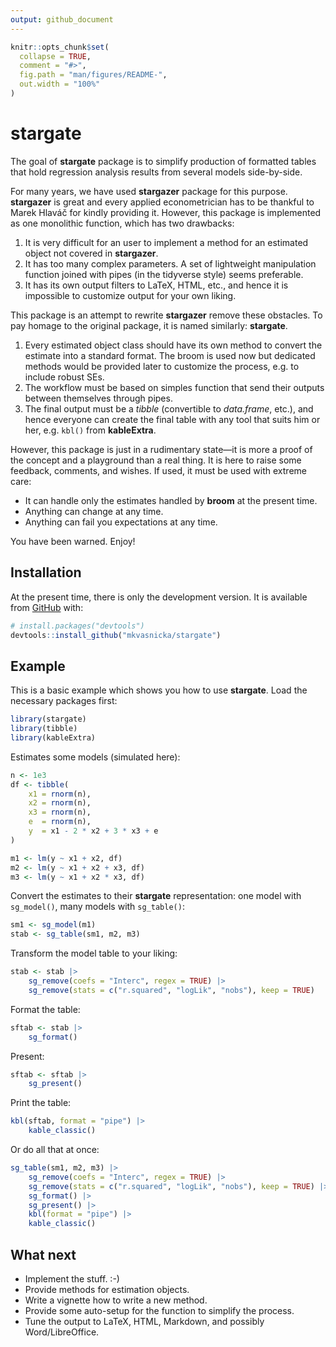 ```yaml
---
output: github_document
---
```


<!-- README.md is generated from README.Rmd. Please edit that file -->

```r
knitr::opts_chunk$set(
  collapse = TRUE,
  comment = "#>",
  fig.path = "man/figures/README-",
  out.width = "100%"
)
```



# stargate

<!-- badges: start -->
<!-- badges: end -->

The goal of **stargate** package is to simplify production of formatted tables that hold regression analysis results from several models side-by-side.

For many years, we have used **stargazer** package for this purpose. **stargazer** is great and every applied econometrician has to be thankful to Marek Hlaváč for kindly providing it. However, this package is implemented as one monolithic function, which has two drawbacks: 

1. It is very difficult for an user to implement a method for an estimated object not covered in **stargazer**.
2. It has too many complex parameters. A set of lightweight manipulation function joined with pipes (in the tidyverse style) seems preferable.
3. It has its own output filters to LaTeX, HTML, etc., and hence it is impossible to customize output for your own liking.

This package is an attempt to rewrite **stargazer** remove these obstacles. To pay homage to the original package, it is named similarly: **stargate**.

1. Every estimated object class should have its own method to convert the estimate into a standard format. The broom is used now but dedicated methods would be provided later to customize the process, e.g.\ to include robust SEs.
2. The workflow must be based on simples function that send their outputs between themselves through pipes.
3. The final output must be a *tibble* (convertible to *data.frame*, etc.), and hence everyone can create the final table with any tool that suits him or her, e.g.\ `kbl()` from **kableExtra**.

However, this package is just in a rudimentary state---it is more a proof of the concept and a playground than a real thing. It is here to raise some feedback, comments, and wishes. If used, it must be used with extreme care:

* It can handle only the estimates handled by **broom** at the present time.
* Anything can change at any time.
* Anything can fail you expectations at any time.

You have been warned. Enjoy!



## Installation

<!--
You can install the released version of stargate from [CRAN](https://CRAN.R-project.org) with:

``` r
install.packages("stargate")
```
-->

At the present time, there is only the development version. It is available from [GitHub](https://github.com/) with:

``` r
# install.packages("devtools")
devtools::install_github("mkvasnicka/stargate")
```



## Example

This is a basic example which shows you how to use **stargate**. Load the necessary packages first:

```r
library(stargate)
library(tibble)
library(kableExtra)
```

Estimates some models (simulated here):

```r
n <- 1e3
df <- tibble(
    x1 = rnorm(n),
    x2 = rnorm(n),
    x3 = rnorm(n),
    e  = rnorm(n),
    y  = x1 - 2 * x2 + 3 * x3 + e
)

m1 <- lm(y ~ x1 + x2, df)
m2 <- lm(y ~ x1 + x2 + x3, df)
m3 <- lm(y ~ x1 + x2 * x3, df)
```

Convert the estimates to their **stargate** representation: one model with `sg_model()`, many models with `sg_table()`:

```r
sm1 <- sg_model(m1)
stab <- sg_table(sm1, m2, m3)
```

Transform the model table to your liking:

```r
stab <- stab |>
    sg_remove(coefs = "Interc", regex = TRUE) |> 
    sg_remove(stats = c("r.squared", "logLik", "nobs"), keep = TRUE)
```

Format the table:

```r
sftab <- stab |> 
    sg_format()
```

Present:

```r
sftab <- sftab |> 
    sg_present()
```


Print the table:

```r
kbl(sftab, format = "pipe") |> 
    kable_classic()
```

Or do all that at once:

```r
sg_table(sm1, m2, m3) |> 
    sg_remove(coefs = "Interc", regex = TRUE) |> 
    sg_remove(stats = c("r.squared", "logLik", "nobs"), keep = TRUE) |> 
    sg_format() |> 
    sg_present() |> 
    kbl(format = "pipe") |> 
    kable_classic()
```



## What next

* Implement the stuff. :-)
* Provide methods for estimation objects.
* Write a vignette how to write a new method.
* Provide some auto-setup for the function to simplify the process.
* Tune the output to LaTeX, HTML, Markdown, and possibly Word/LibreOffice.

